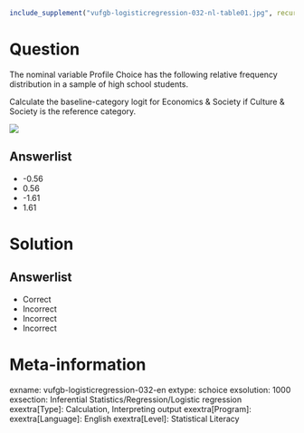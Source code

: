 ```r
include_supplement("vufgb-logisticregression-032-nl-table01.jpg", recursive = TRUE)
```

Question
========

The nominal variable Profile Choice has the following relative frequency distribution in a sample of high school students.

Calculate the baseline-category logit for Economics & Society if Culture & Society is the reference category.

![](vufgb-logisticregression-032-nl-table01.jpg)
  
Answerlist
----------
* -0.56
* 0.56
* -1.61
* 1.61

Solution
========

Answerlist
----------
* Correct
* Incorrect
* Incorrect
* Incorrect

Meta-information
================
exname: vufgb-logisticregression-032-en
extype: schoice
exsolution: 1000
exsection: Inferential Statistics/Regression/Logistic regression
exextra[Type]: Calculation, Interpreting output
exextra[Program]: 
exextra[Language]: English
exextra[Level]: Statistical Literacy
